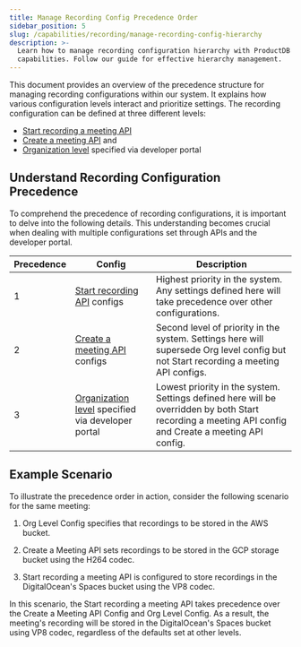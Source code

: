 ```yaml
---
title: Manage Recording Config Precedence Order
sidebar_position: 5
slug: /capabilities/recording/manage-recording-config-hierarchy
description: >-
  Learn how to manage recording configuration hierarchy with ProductDB's
  capabilities. Follow our guide for effective hierarchy management.
---
```


This document provides an overview of the precedence structure for managing recording configurations within our system. It explains how various configuration levels interact and prioritize settings. The recording configuration can be defined at three different levels:

- [Start recording a meeting API](/api#/operations/start_recording)
- [Create a meeting API](/api#/operations/create_meeting) and
- [Organization level](https://dev.dyte.io/recordings) specified via developer portal

## Understand Recording Configuration Precedence

To comprehend the precedence of recording configurations, it is important to delve into the following details. This understanding becomes crucial when dealing with multiple configurations set through APIs and the developer portal.

| Precedence | Config                                                                              | Description                                                                                                                                           |
| ---------- | ----------------------------------------------------------------------------------- | ----------------------------------------------------------------------------------------------------------------------------------------------------- |
| 1          | [Start recording API](/api#/operations/start_recording) configs                     | Highest priority in the system. Any settings defined here will take precedence over other configurations.                                             |
| 2          | [Create a meeting API](/api#/operations/create_meeting) configs                     | Second level of priority in the system. Settings here will supersede Org level config but not Start recording a meeting API configs.                  |
| 3          | [Organization level](https://dev.dyte.io/recordings) specified via developer portal | Lowest priority in the system. Settings defined here will be overridden by both Start recording a meeting API config and Create a meeting API config. |

## Example Scenario

To illustrate the precedence order in action, consider the following scenario for the same meeting:

1. Org Level Config specifies that recordings to be stored in the AWS bucket.

2. Create a Meeting API sets recordings to be stored in the GCP storage bucket using the H264 codec.

3. Start recording a meeting API is configured to store recordings in the DigitalOcean's Spaces bucket using the VP8 codec.

In this scenario, the Start recording a meeting API takes precedence over the Create a Meeting API Config and Org Level Config. As a result, the meeting's recording will be stored in the DigitalOcean's Spaces bucket using VP8 codec, regardless of the defaults set at other levels.

<head>
  <title>Manage Recording Config Precedence Order Guide</title>
  <meta name="description" content="Learn how to manage recording configuration hierarchy with ProductDB's capabilities. Follow our guide for effective hierarchy management."/>
</head>
